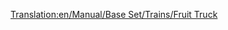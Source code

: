 [[Translation:en/Manual/Base Set/Trains/Fruit Truck]]
{{it/Manuale/Set base/Treni/Vagoni|Picture=[[File:en/Manual/Base Set/Trains/Fruittruck.png]]
|Name=Carro per frutta
|NormalCost=€ 2.132
|NormalWeight=18 / 43 t
|NormalCapacity=25 tonnellate di frutta
|MonoCost="
|MonoWeight=18 / 48 t
|MonoCapacity=30 tonnellate di frutta
|MagCost="
|MagWeight=18 / 50 t
|MagCapacity=32 tonnellate di frutta
|Description=Nelle aree [[it/Manuale/Clima#tropicale|tropicali]] questo tipo di carro viene usato dalle piantagioni per trasportare la loro produzione alle fabbriche.
}}